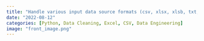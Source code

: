 ```yaml
---
title: "Handle various input data source formats (csv, xlsx, xlsb, txt, parquet) with Python and Pandas"
date: "2022-08-12"
categories: [Python, Data Cleaning, Excel, CSV, Data Engineering]
image: "front_image.png"
---
```



